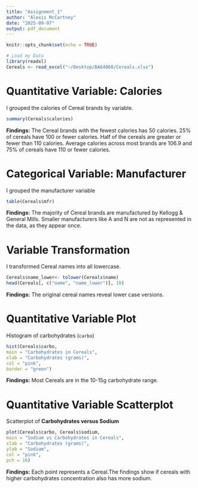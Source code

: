 ```yaml
---
title: "Assignment_1"
author: "Alexis McCartney"
date: "2025-09-07"
output: pdf_document
---
```


```r
knitr::opts_chunk$set(echo = TRUE)
```
```r
# Load my Data
library(readxl)
Cereals <- read_excel("~/Desktop/BA64060/Cereals.xlsx")
```

# Quantitative Variable: Calories
I grouped the calories of Cereal brands by variable.
```r
summary(Cereals$calories)
```
**Findings:** The Cereal brands with the fewest calories has 50 calories. 25% of cereals have 100 or fewer calories. Half of the cereals are greater or fewer than 110 calories. Average calories across most brands are 106.9 and 75% of cereals have 110 or fewer calories.

# Categorical Variable: Manufacturer
I grouped the manufacturer variable
```r
table(Cereals$mfr)
```
**Findings:** The majority of Cereal brands are manufactured by Kellogg & General Mills. Smaller manufacturers like A and N are not as represented in the data, as they appear once.

# Variable Transformation
I transformed Cereal names into all lowercase.
```r
Cereals$name_lower<- tolower(Cereals$name)
head(Cereals[, c("name", "name_lower")], 10)
```
**Findings:** The original cereal names reveal lower case versions.

# Quantitative Variable Plot
Histogram of carbohydrates (`carbo`)
```r
hist(Cereals$carbo,
main = "Carbohydrates in Cereals",
xlab = "Carbohydrates (grams)",
col = "pink",
border = "green")
```
**Findings:** Most Cereals are in the 10-15g carbohydrate range.

# Quantitative Variable Scatterplot
Scatterplot of **Carbohydrates versus Sodium**
```r
plot(Cereals$carbo, Cereals$sodium,
main = "Sodium vs Carbohydrates in Cereals",
xlab = "Carbohydrates (grams)",
ylab = "Sodium",
col = "pink",
pch = 16)
```
**Findings:** Each point represents a Cereal.The findings show if cereals with higher carbohydrates concentration also has more sodium.

